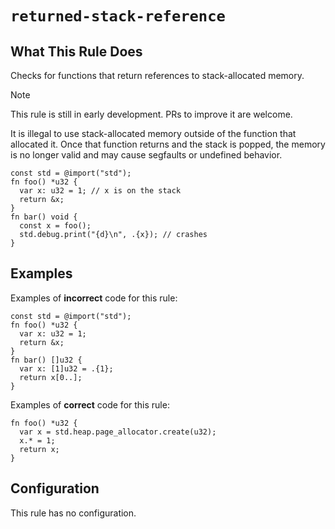 # `returned-stack-reference`

<RuleBanner category="nursery" default="off"  />

## What This Rule Does
Checks for functions that return references to stack-allocated memory.

> [!NOTE]
> This rule is still in early development. PRs to improve it are welcome.

It is illegal to use stack-allocated memory outside of the function that
allocated it. Once that function returns and the stack is popped, the memory
is no longer valid and may cause segfaults or undefined behavior.

```zig
const std = @import("std");
fn foo() *u32 {
  var x: u32 = 1; // x is on the stack
  return &x;
}
fn bar() void {
  const x = foo();
  std.debug.print("{d}\n", .{x}); // crashes
}
```

## Examples

Examples of **incorrect** code for this rule:
```zig
const std = @import("std");
fn foo() *u32 {
  var x: u32 = 1;
  return &x;
}
fn bar() []u32 {
  var x: [1]u32 = .{1};
  return x[0..];
}
```

Examples of **correct** code for this rule:
```zig
fn foo() *u32 {
  var x = std.heap.page_allocator.create(u32);
  x.* = 1;
  return x;
}
```

## Configuration
This rule has no configuration.
